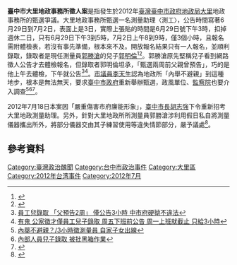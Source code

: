 '''臺中市大里地政事務所徵人案'''是指發生於2012年[[臺灣|臺灣]][[臺中市政府地政局|臺中市政府地政局]][[大里區|大里]]地政事務所的甄選爭議。大里地政事務所甄選一名測量助理〈測工〉，公告時間寫著6月29日到7月2日，表面上是3日，實際上張貼的時間是6月29日號下午3時，扣掉週休二日，只有6月29日下午3到5時，7月2日上午8到9時，僅3個小時，且報名需附體檢表，若沒有事先準備，根本來不及。開放報名結果只有一人報名，並順利錄取，錄取者是現任測量員[[郭勝滄|郭勝滄]]的兒子[[郭明倫|郭明倫]]<ref>{{Cite web |url=http://www.ettoday.net/news/20120711/73007.htm |title=大里地政事務所搞「世襲」　議員：錄取者是員工兒子 |accessdate=2012-07-13 |archive-date=2012-07-14 |archive-url=https://web.archive.org/web/20120714034128/http://www.ettoday.net/news/20120711/73007.htm |dead-url=no }}</ref><ref>{{Cite web |url=http://news.cts.com.tw/cts/society/201207/201207121046414.html |title=地政事務所徵人 公告3小時就截止 |accessdate=2012-07-13 |archive-date=2012-10-23 |archive-url=https://web.archive.org/web/20121023060435/http://news.cts.com.tw/cts/society/201207/201207121046414.html |dead-url=no }}</ref>。郭勝滄原先堅稱兒子看到網路徵人公告才去體檢報名，但錄取者郭明倫坦承，「甄選兩周前父親曾預告」，巧的是他上午去體檢，下午就公告<ref>[http://www.appledaily.com.tw/mobile/article/issueid/20120713/artid/34365297/appname/twapple/secid/5 員工兒錄取 「父預告2周」 僅公告3小時 中市府硬拗不違法]</ref><ref>[http://www.appledaily.com.tw/mobile/article/issueid/20120712/artid/34362437/appname/twapple/secid/5 有鬼 公家徵才僅員工兒子錄取 周五下班前公告 周一上班就截止 只給3小時]</ref>。[[臺中市議員|市議員]][[李天生|李天生]]認為地政所「內舉不避親」到這種地步，根本是無法無天，要求[[臺中市政府|臺中市政府]]重新舉辦甄選，政風單位、[[監察院|監察院]]也要介入調查<ref>[http://www.libertytimes.com.tw/2012/new/jul/12/today-life12.htm?Slots=Life 內舉不避親？/3小時徵測量員 自家子女出線]</ref><ref>[http://news.pts.org.tw/news_detail.php?NEENO=215253 內部人員兒子錄取 被批黑箱作業]{{dead link|date=2018年4月 |bot=InternetArchiveBot |fix-attempted=yes }}</ref><ref>{{Cite web |url=http://appledaily.com.tw/appledaily/article/headline/20120714/34367973 |title=兒內定錄取 父拿儀器供練習 |accessdate=2012-07-14 |archive-date=2012-07-15 |archive-url=https://web.archive.org/web/20120715052546/http://www.appledaily.com.tw/appledaily/article/headline/20120714/34367973 |dead-url=no }}</ref>。

2012年7月18日本案因「嚴重傷害市府廉能形象」，[[臺中市長|臺中市長]][[胡志強_(1948年)|胡志強]]下令重新招考大里地政測量助理。另外，針對大里地政所所測量員郭勝滄涉利用假日私自將測量儀器攜出所外，將部分儀器交由其子練習使用等違失情節部分，嚴予議處<ref>{{Cite web |url=http://www.nownews.com/2012/07/18/301-2835651.htm |title=態度轉變　胡志強震怒下令　重新招考大里地政測量助理 |accessdate=2012-07-18 |archive-date=2012-07-20 |archive-url=https://web.archive.org/web/20120720234411/http://www.nownews.com/2012/07/18/301-2835651.htm |dead-url=no }}</ref>。

==參考資料==
{{reflist|2}}

[[Category:臺灣政治醜聞|Category:臺灣政治醜聞]]
[[Category:台中市政治事件|Category:台中市政治事件]]
[[Category:大里區|Category:大里區]]
[[Category:2012年台湾事件|Category:2012年台湾事件]]
[[Category:2012年7月|Category:2012年7月]]